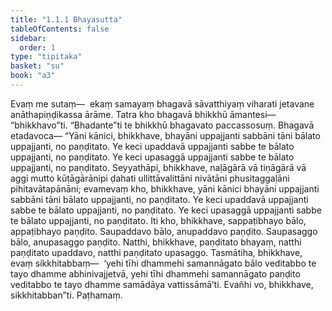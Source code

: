 ```yaml
---
title: "1.1.1 Bhayasutta"
tableOfContents: false
sidebar:
  order: 1
type: "tipitaka"
basket: "su"
book: "a3"
---
```



<DynamicBreadcrumb />

<Division number="1" book="a3">

<Paragraph number="2" book="a3">
Evaṃ me sutaṃ—  ekaṃ samayaṃ bhagavā sāvatthiyaṃ viharati jetavane anāthapiṇḍikassa ārāme. Tatra kho bhagavā bhikkhū āmantesi—  “bhikkhavo”ti. “Bhadante”ti te bhikkhū bhagavato paccassosuṃ. Bhagavā etadavoca—
</Paragraph>

<Paragraph number="3" book="a3">
“Yāni kānici, bhikkhave, bhayāni uppajjanti sabbāni tāni bālato uppajjanti, no paṇḍitato. Ye keci upaddavā uppajjanti sabbe te bālato uppajjanti, no paṇḍitato. Ye keci upasaggā uppajjanti sabbe te bālato uppajjanti, no paṇḍitato. Seyyathāpi, bhikkhave, naḷāgārā vā tiṇāgārā vā aggi mutto kūṭāgārānipi ḍahati ullittāvalittāni nivātāni phusitaggaḷāni pihitavātapānāni; evamevaṃ kho, bhikkhave, yāni kānici bhayāni uppajjanti sabbāni tāni bālato uppajjanti, no paṇḍitato. Ye keci upaddavā uppajjanti sabbe te bālato uppajjanti, no paṇḍitato. Ye keci upasaggā uppajjanti sabbe te bālato uppajjanti, no paṇḍitato.
</Paragraph>

<Paragraph number="4" book="a3">
Iti kho, bhikkhave, sappaṭibhayo bālo, appaṭibhayo paṇḍito. Saupaddavo bālo, anupaddavo paṇḍito. Saupasaggo bālo, anupasaggo paṇḍito. Natthi, bhikkhave, paṇḍitato bhayaṃ, natthi paṇḍitato upaddavo, natthi paṇḍitato upasaggo.
</Paragraph>

<Paragraph number="5" book="a3">
Tasmātiha, bhikkhave, evaṃ sikkhitabbaṃ—  ‘yehi tīhi dhammehi samannāgato bālo veditabbo te tayo dhamme abhinivajjetvā, yehi tīhi dhammehi samannāgato paṇḍito veditabbo te tayo dhamme samādāya vattissāmā’ti. Evañhi vo, bhikkhave, sikkhitabban”ti.

</Paragraph>
</Division>

<Paragraph number="6" type="center" book="a3">
Paṭhamaṃ.
</Paragraph>